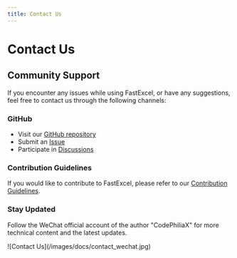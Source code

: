 ```yaml
---
title: Contact Us
---
```


# Contact Us

## Community Support

If you encounter any issues while using FastExcel, or have any suggestions, feel free to contact us through the following channels:

### GitHub

- Visit our [GitHub repository](https://github.com/CodePhiliaX/fastexcel)
- Submit an [Issue](https://github.com/CodePhiliaX/fastexcel/issues)
- Participate in [Discussions](https://github.com/CodePhiliaX/fastexcel/discussions)

### Contribution Guidelines
If you would like to contribute to FastExcel, please refer to our [Contribution Guidelines](/zh-CN/docs/contribution).

### Stay Updated
Follow the WeChat official account of the author "CodePhiliaX" for more technical content and the latest updates.

<div style={{maxWidth: '500px'}}>
![Contact Us](/images/docs/contact_wechat.jpg)
</div>